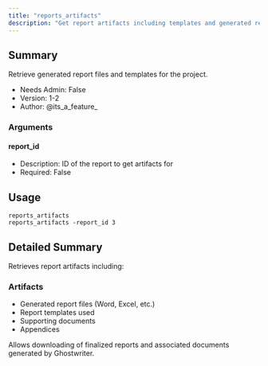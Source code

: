 ```yaml
---
title: "reports_artifacts"
description: "Get report artifacts including templates and generated reports"
---
```


## Summary

Retrieve generated report files and templates for the project.

- Needs Admin: False
- Version: 1-2
- Author: @its_a_feature_

### Arguments

#### report_id
- Description: ID of the report to get artifacts for
- Required: False


## Usage

```
reports_artifacts
reports_artifacts -report_id 3
```

## Detailed Summary

Retrieves report artifacts including:

### Artifacts
- Generated report files (Word, Excel, etc.)
- Report templates used
- Supporting documents
- Appendices

Allows downloading of finalized reports and associated documents generated by Ghostwriter.
